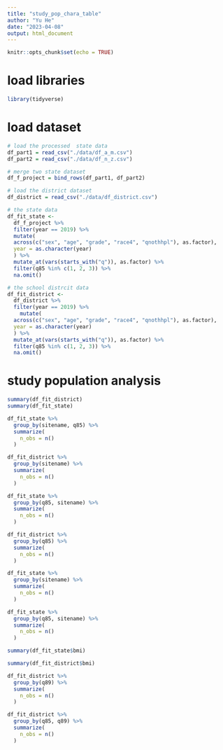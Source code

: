 ```yaml
---
title: "study_pop_chara_table"
author: "Yu He"
date: "2023-04-08"
output: html_document
---
```


```r
knitr::opts_chunk$set(echo = TRUE)
```

# load libraries
```r
library(tidyverse)
```

# load dataset
```r
# load the processed  state data
df_part1 = read_csv("./data/df_a_m.csv")
df_part2 = read_csv("./data/df_n_z.csv")

# merge two state dataset
df_f_project = bind_rows(df_part1, df_part2)

# load the district dataset
df_district = read_csv("./data/df_district.csv")

# the state data
df_fit_state <- 
  df_f_project %>% 
  filter(year == 2019) %>% 
  mutate(
  across(c("sex", "age", "grade", "race4", "qnothhpl"), as.factor),
  year = as.character(year)
  ) %>% 
  mutate_at(vars(starts_with("q")), as.factor) %>% 
  filter(q85 %in% c(1, 2, 3)) %>% 
  na.omit()

# the school distrcit data
df_fit_district <- 
  df_district %>% 
  filter(year == 2019) %>%
    mutate(
  across(c("sex", "age", "grade", "race4", "qnothhpl"), as.factor),
  year = as.character(year)
  ) %>% 
  mutate_at(vars(starts_with("q")), as.factor) %>%
  filter(q85 %in% c(1, 2, 3)) %>% 
  na.omit()
```

# study population analysis
```r
summary(df_fit_district)
summary(df_fit_state)

df_fit_state %>% 
  group_by(sitename, q85) %>% 
  summarize(
    n_obs = n()
  )

df_fit_district %>% 
  group_by(sitename) %>% 
  summarize(
    n_obs = n()
  )

df_fit_state %>% 
  group_by(q85, sitename) %>% 
  summarize(
    n_obs = n()
  )

df_fit_district %>% 
  group_by(q85) %>% 
  summarize(
    n_obs = n()
  )

df_fit_state %>% 
  group_by(sitename) %>% 
  summarize(
    n_obs = n()
  )

df_fit_state %>% 
  group_by(q85, sitename) %>% 
  summarize(
    n_obs = n()
  )

summary(df_fit_state$bmi)

summary(df_fit_district$bmi)
```



```r
df_fit_district %>% 
  group_by(q89) %>% 
  summarize(
    n_obs = n()
  )

df_fit_district %>% 
  group_by(q85, q89) %>% 
  summarize(
    n_obs = n()
  )
```
















